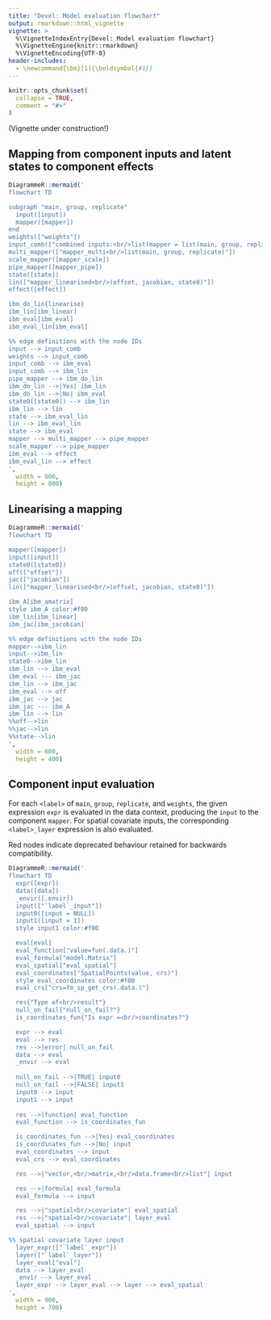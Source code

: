 ```yaml
---
title: "Devel: Model evaluation flowchart"
output: rmarkdown::html_vignette
vignette: >
  %\VignetteIndexEntry{Devel: Model evaluation flowchart}
  %\VignetteEngine{knitr::rmarkdown}
  %\VignetteEncoding{UTF-8}
header-includes:
  - \newcommand{\bm}[1]{\boldsymbol{#1}}
---
```


```r
knitr::opts_chunk$set(
  collapse = TRUE,
  comment = "#>"
)
```

(Vignette under construction!)

## Mapping from component inputs and latent states to component effects

```r
DiagrammeR::mermaid('
flowchart TD

subgraph "main, group, replicate"
  input([input])
  mapper([mapper])
end
weights(["weights"])
input_comb(["combined inputs:<br/>list(mapper = list(main, group, replicate),<br/>scale = weights)"])
multi_mapper(["mapper_multi<br/>list(main, group, replicate)"])
scale_mapper([mapper_scale])
pipe_mapper([mapper_pipe])
state([state])
lin(["mapper_linearised<br/>(offset, jacobian, state0)"])
effect([effect])

ibm_do_lin{linearise}
ibm_lin[ibm_linear]
ibm_eval[ibm_eval]
ibm_eval_lin[ibm_eval]

%% edge definitions with the node IDs
input --> input_comb
weights --> input_comb
input_comb --> ibm_eval
input_comb --> ibm_lin
pipe_mapper --> ibm_do_lin
ibm_do_lin -->|Yes| ibm_lin
ibm_do_lin -->|No| ibm_eval
state0([state0]) --> ibm_lin
ibm_lin --> lin
state --> ibm_eval_lin
lin --> ibm_eval_lin
state --> ibm_eval
mapper --> multi_mapper --> pipe_mapper
scale_mapper --> pipe_mapper
ibm_eval --> effect
ibm_eval_lin --> effect
',
  width = 600,
  height = 800)
```

## Linearising a mapping

```r
DiagrammeR::mermaid('
flowchart TD

mapper([mapper])
input([input])
state0([state0])
off(["offset"])
jac(["jacobian"])
lin(["mapper_linearised<br/>(offset, jacobian, state0)"])

ibm_A[ibm_amatrix]
style ibm_A color:#f00
ibm_lin[ibm_linear]
ibm_jac[ibm_jacobian]

%% edge definitions with the node IDs
mapper-->ibm_lin
input-->ibm_lin
state0-->ibm_lin
ibm_lin --> ibm_eval
ibm_eval --- ibm_jac
ibm_lin --> ibm_jac
ibm_eval --> off
ibm_jac --> jac
ibm_jac --- ibm_A
ibm_lin --> lin
%%off-->lin
%%jac-->lin
%%state-->lin
',
  width = 600,
  height = 400)
```

## Component input evaluation

For each `<label>` of `main`, `group`, `replicate`, and `weights`, the given expression `expr`
is evaluated in the data context, producing the `input` to the component `mapper`.
For spatial covariate inputs, the corresponding `<label>_layer` expression is also evaluated.

Red nodes indicate deprecated behaviour retained for backwards compatibility.

```r
DiagrammeR::mermaid('
flowchart TD
  expr([expr])
  data([data])
  _envir([.envir])
  input(["`label`_input"])
  input0([input = NULL])
  input1([input = 1])
  style input1 color:#f00

  eval[eval]
  eval_function["value=fun(.data.)"]
  eval_formula["model.Matrix"]
  eval_spatial["eval_spatial"]
  eval_coordinates["SpatialPoints(value, crs)"]
  style eval_coordinates color:#f00
  eval_crs["crs=fm_sp_get_crs(.data.)"]

  res{"Type of<br/>result"}
  null_on_fail{"null_on_fail?"}
  is_coordinates_fun{"Is expr =<br/>coordinates?"}

  expr --> eval
  eval --> res
  res -->|error| null_on_fail
  data --> eval
  _envir --> eval
  
  null_on_fail -->|TRUE| input0
  null_on_fail -->|FALSE| input1
  input0 --> input
  input1 --> input
  
  res -->|function| eval_function
  eval_function --> is_coordinates_fun

  is_coordinates_fun -->|Yes| eval_coordinates
  is_coordinates_fun -->|No| input
  eval_coordinates --> input
  eval_crs --> eval_coordinates

  res -->|"vector,<br/>matrix,<br/>data.frame<br/>list"| input

  res -->|formula| eval_formula
  eval_formula --> input

  res -->|"spatial<br/>covariate"| eval_spatial
  res -->|"spatial<br/>covariate"| layer_eval
  eval_spatial --> input

%% spatial covariate layer input
  layer_expr(["`label`_expr"])
  layer(["`label`_layer"])
  layer_eval["eval"]
  data --> layer_eval
  _envir --> layer_eval
  layer_expr --> layer_eval --> layer --> eval_spatial
',
  width = 900,
  height = 700)
```

